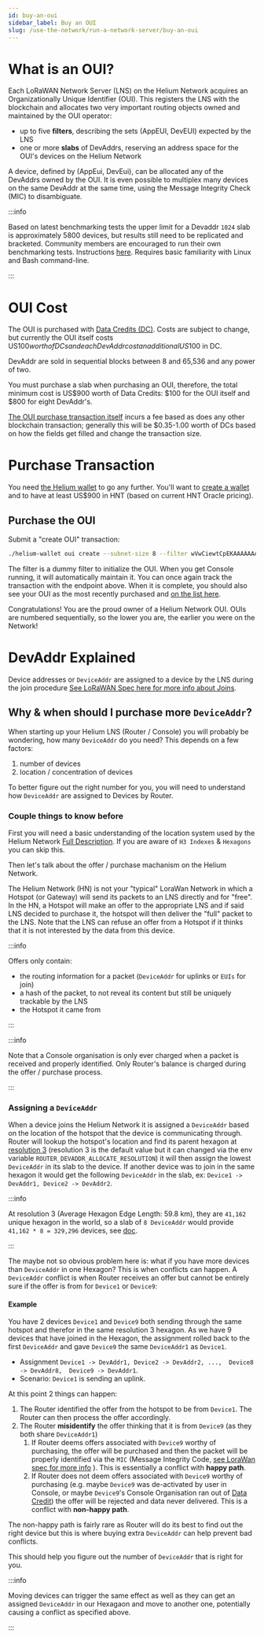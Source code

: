 ```yaml
---
id: buy-an-oui
sidebar_label: Buy an OUI
slug: /use-the-network/run-a-network-server/buy-an-oui
---
```


# What is an OUI?

Each LoRaWAN Network Server (LNS) on the Helium Network acquires an Organizationally Unique
Identifier (OUI). This registers the LNS with the blockchain and allocates two very important
routing objects owned and maintained by the OUI operator:

- up to five **filters**, describing the sets (AppEUI, DevEUI) expected by the LNS
- one or more **slabs** of DevAddrs, reserving an address space for the OUI's devices on the Helium
  Network

A device, defined by (AppEui, DevEui), can be allocated any of the DevAddrs owned by the OUI. It is
even possible to multiplex many devices on the same DevAddr at the same time, using the Message
Integrity Check (MIC) to disambiguate.

:::info

Based on latest benchmarking tests the upper limit for a Devaddr `1024` slab is approximately 5800
devices, but results still need to be replicated and bracketed. Community members are encouraged to
run their own benchmarking tests. Instructions
[here](https://docs.helium.com/use-the-network/run-a-network-server/router-benchmarking). Requires
basic familiarity with Linux and Bash command-line.

:::

# OUI Cost

The OUI is purchased with [Data Credits (DC)](/blockchain/transaction-fees). Costs are subject to
change, but currently the OUI itself costs US$100 worth of DCs and each DevAddr cost an additional
US$100 in DC.

DevAddr are sold in sequential blocks between 8 and 65,536 and any power of two.

You must purchase a slab when purchasing an OUI, therefore, the total minimum cost is US$900 worth
of Data Credits: $100 for the OUI itself and $800 for eight DevAddr's.

[The OUI purchase transaction itself](https://github.com/helium/proto/blob/master/src/blockchain_txn_oui_v1.proto)
incurs a fee based as does any other blockchain transaction; generally this will be $0.35-1.00 worth
of DCs based on how the fields get filled and change the transaction size.

# Purchase Transaction

You need [the Helium wallet](https://github.com/helium/helium-wallet-rs) to go any further. You'll
want to [create a wallet](https://github.com/helium/helium-wallet-rs#create-a-wallet) and to have at
least US$900 in HNT (based on current HNT Oracle pricing).

## Purchase the OUI

Submit a "create OUI" transaction:

```bash
./helium-wallet oui create --subnet-size 8 --filter wVwCiewtCpEKAAAAAAAAAAAAcCK3fwAAAAAAAAAAAABI7IQOAHAAAAAAAAAAAAAAAQAAADBlAAAAAAAAAAAAADEAAAA2AAAAOgAAAA
```

The filter is a dummy filter to initialize the OUI. When you get Console running, it will
automatically maintain it. You can once again track the transaction with the endpoint above. When it
is complete, you should also see your OUI as the most recently purchased and
[on the list here](https://api.helium.io/v1/ouis).

Congratulations! You are the proud owner of a Helium Network OUI. OUIs are numbered sequentially, so
the lower you are, the earlier you were on the Network!

# DevAddr Explained

Device addresses or `DeviceAddr` are assigned to a device by the LNS during the join procedure [See LoRaWAN Spec here for more info about Joins](https://lora-alliance.org/resource_hub/lorawan-specification-v1-0-3/).

## Why & when should I purchase more `DeviceAddr`?

When starting up your Helium LNS (Router / Console) you will probably be wondering, how many `DeviceAddr` do you need? This depends on a few factors:
1. number of devices
1. location / concentration of devices

To better figure out the right number for you, you will need to understand how `DeviceAddr` are assigned to Devices by Router.

### Couple things to know before

First you will need a basic understanding of the location system used by the Helium Network [Full Description](https://docs.helium.com/wallets/app-wallet/hexagons/). If you are aware of `H3 Indexes` & `Hexagons` you can skip this.

Then let's talk about the offer / purchase machanism on the Helium Network.

The Helium Network (HN) is not your "typical" LoraWan Network in which a Hotspot (or Gateway) will send its packets to an LNS directly and for "free". In the HN, a Hotspot will make an offer to the appropriate LNS and if said LNS decided to purchase it, the hotspot will then deliver the "full" packet to the LNS. Note that the LNS can refuse an offer from a Hotspot if it thinks that it is not interested by the data from this device.

:::info

Offers only contain:
- the routing information for a packet (`DeviceAddr` for uplinks or `EUIs` for join)
- a hash of the packet, to not reveal its content but still be uniquely trackable by the LNS
- the Hotspot it came from

:::

:::info

Note that a Console organisation is only ever charged when a packet is received and properly identified. Only Router's balance is charged during the offer / purchase process.

::: 

### Assigning a `DeviceAddr`

When a device joins the Helium Network it is assigned a `DeviceAddr` based on the location of the hotspot that the device is communicating through.
Router will lookup the hotspot's location and find its parent hexagon at [resolution 3](https://h3geo.org/docs/core-library/restable/) (resolution 3 is the default value but it can changed via the env variable `ROUTER_DEVADDR_ALLOCATE_RESOLUTION`) it will then assign the lowest `DeviceAddr` in its slab to the device. If another device was to join in the same hexagon it would get the following `DeviceAddr` in the slab, ex: `Device1 -> DevAddr1, Device2 -> DevAddr2`.

:::info

At resolution 3 (Average Hexagon Edge Length: 59.8 km), they are `41,162` unique hexagon in the world, so a slab of `8 DeviceAddr` would provide `41,162 * 8 = 329,296` devices, see [doc](https://h3geo.org/docs/core-library/restable/).

::: 

The maybe not so obvious problem here is: what if you have more devices than `DeviceAddr` in one Hexagon? This is when conflicts can happen. A `DeviceAddr` conflict is when Router receives an offer but cannot be entirely sure if the offer is from for `Device1` or `Device9`:

#### Example

You have 2 devices `Device1` and `Device9` both sending through the same hotspot and therefor in the same resolution 3 hexagon. As we have 9 devices that have joined in the Hexagon, the assignment rolled back to the first `DeviceAddr` and gave `Device9` the same `DeviceAddr1` as `Device1`.

- Assignment `Device1 -> DevAddr1, Device2 -> DevAddr2, ...,  Device8 -> DevAddr8,  Device9 -> DevAddr1`.
- Scenario: `Device1` is sending an uplink.


At this point 2 things can happen:
1. The Router identified the offer from the hotspot to be from `Device1`. The Router can then process the offer accordingly.
2. The Router **misidentify** the offer thinking that it is from `Device9` (as they both share `DeviceAddr1`)
   1. If Router deems offers associated with `Device9` worthy of purchasing, the offer will be purchased and then the packet will be properly identified via the `MIC` (Message Integrity Code, [see LoraWan spec for more info](https://lora-alliance.org/resource_hub/lorawan-specification-v1-0-3/) ). This is essentially a conflict with **happy path**.
   2. If Router does not deem offers associated with `Device9` worthy of purchasing (e.g. maybe `Device9` was de-activated by user in Console, or maybe `Device9`'s Console Organisation ran out of [Data Credit](https://docs.helium.com/use-the-network/console/data-credits/)) the offer will be rejected and data never delivered. This is a conflict with **non-happy path**.

The non-happy path is fairly rare as Router will do its best to find out the right device but this is where buying extra `DeviceAddr` can help prevent bad conflicts.

This should help you figure out the number of `DeviceAddr` that is right for you.


:::info

Moving devices can trigger the same effect as well as they can get an assigned `DeviceAddr` in our Hexagaon and move to another one, potentially causing a conflict as specified above.

::: 
